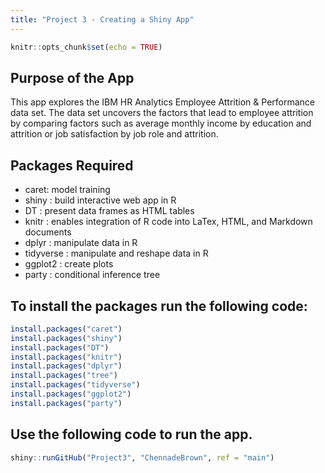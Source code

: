 ```yaml
---
title: "Project 3 - Creating a Shiny App"
---
```


```r
knitr::opts_chunk$set(echo = TRUE)
```

## Purpose of the App
This app explores the IBM HR Analytics Employee Attrition & Performance data set.  The data set uncovers the factors that lead to employee attrition by comparing factors such as average monthly income by education and attrition or job satisfaction by job role and attrition.

## Packages Required
* caret: model training
* shiny : build interactive web app in R
* DT : present data frames as HTML tables
* knitr : enables integration of R code into LaTex, HTML, and Markdown documents
* dplyr : manipulate data in R
* tidyverse : manipulate and reshape data in R
* ggplot2 : create plots
* party : conditional inference tree


## To install the packages run the following code:

```r
install.packages("caret")
install.packages("shiny")
install.packages("DT")
install.packages("knitr")
install.packages("dplyr")
install.packages("tree")
install.packages("tidyverse")
install.packages("ggplot2")
install.packages("party")
```


## Use the following code to run the app.
```r
shiny::runGitHub("Project3", "ChennadeBrown", ref = "main")
```


